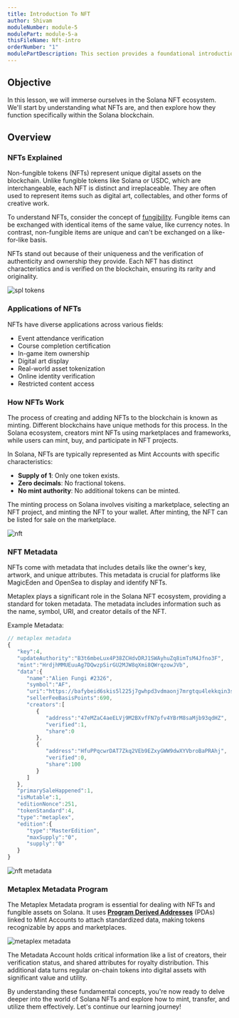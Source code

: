 ```yaml
---
title: Introduction To NFT
author: Shivam
moduleNumber: module-5
modulePart: module-5-a
thisFileName: Nft-intro
orderNumber: "1"
modulePartDescription: This section provides a foundational introduction to the Solana NFT ecosystem, paving the way for a deeper dive into the intricacies of NFT minting and composability.
---
```


## Objective

In this lesson, we will immerse ourselves in the Solana NFT ecosystem. We'll start by understanding what NFTs are, and then explore how they function specifically within the Solana blockchain.

## Overview

### NFTs Explained

Non-fungible tokens (NFTs) represent unique digital assets on the blockchain. Unlike fungible tokens like Solana or USDC, which are interchangeable, each NFT is distinct and irreplaceable. They are often used to represent items such as digital art, collectables, and other forms of creative work.

To understand NFTs, consider the concept of [fungibility](https://en.wikipedia.org/wiki/Fungibility). Fungible items can be exchanged with identical items of the same value, like currency notes. In contrast, non-fungible items are unique and can't be exchanged on a like-for-like basis.

NFTs stand out because of their uniqueness and the verification of authenticity and ownership they provide. Each NFT has distinct characteristics and is verified on the blockchain, ensuring its rarity and originality.

![spl tokens](/moduleimages/token.jpeg)

### Applications of NFTs

NFTs have diverse applications across various fields:

- Event attendance verification
- Course completion certification
- In-game item ownership
- Digital art display
- Real-world asset tokenization
- Online identity verification
- Restricted content access

### How NFTs Work

The process of creating and adding NFTs to the blockchain is known as minting. Different blockchains have unique methods for this process. In the Solana ecosystem, creators mint NFTs using marketplaces and frameworks, while users can mint, buy, and participate in NFT projects.

In Solana, NFTs are typically represented as Mint Accounts with specific characteristics:

- **Supply of 1**: Only one token exists.
- **Zero decimals**: No fractional tokens.
- **No mint authority**: No additional tokens can be minted.

The minting process on Solana involves visiting a marketplace, selecting an NFT project, and minting the NFT to your wallet. After minting, the NFT can be listed for sale on the marketplace.

![nft](/moduleimages/nft.jpeg)

### NFT Metadata

NFTs come with metadata that includes details like the owner's key, artwork, and unique attributes. This metadata is crucial for platforms like MagicEden and OpenSea to display and identify NFTs.

Metaplex plays a significant role in the Solana NFT ecosystem, providing a standard for token metadata. The metadata includes information such as the name, symbol, URI, and creator details of the NFT.

Example Metadata:

```jsx
// metaplex metadata
{
   "key":4,
   "updateAuthority":"B3t6mbeLux4P38ZCHdvDRJ1SWAyhuZq8imTsM4Jfno3F",
   "mint":"HrdjhMMUEuuAg7DQwzpSirGU2MJW8qXmi8QWrqzowJVb",
   "data":{
      "name":"Alien Fungi #2326",
      "symbol":"AF",
      "uri":"https://bafybeid6skis5l225j7gwhpd3vdmaonj7mrgtqu4lekkqin3sb7zezkwom.ipfs.nftstorage.link/2326.json",
      "sellerFeeBasisPoints":690,
      "creators":[
         {
            "address":"47eMZaC4aeELVj9M2BXvfFN7pfv4YBrM8saMjb93qdHZ",
            "verified":1,
            "share":0
         },
         {
            "address":"HfuPPqcwrDAT7Zkq2VEb9EZxyGWW9dwXYVbroBaPRAhj",
            "verified":0,
            "share":100
         }
      ]
   },
   "primarySaleHappened":1,
   "isMutable":1,
   "editionNonce":251,
   "tokenStandard":4,
   "type":"metaplex",
   "edition":{
      "type":"MasterEdition",
      "maxSupply":"0",
      "supply":"0"
   }
}
```

![nft metadata](/moduleimages/nftmeta.jpeg)

### Metaplex Metadata Program

The Metaplex Metadata program is essential for dealing with NFTs and fungible assets on Solana. It uses **[Program Derived Addresses](https://developers.metaplex.com/understanding-programs/#program-derived-addresses-pda)** (PDAs) linked to Mint Accounts to attach standardized data, making tokens recognizable by apps and marketplaces.

![metaplex metadata](/moduleimages/mpl.png)

The Metadata Account holds critical information like a list of creators, their verification status, and shared attributes for royalty distribution. This additional data turns regular on-chain tokens into digital assets with significant value and utility.

By understanding these fundamental concepts, you're now ready to delve deeper into the world of Solana NFTs and explore how to mint, transfer, and utilize them effectively. Let's continue our learning journey!

